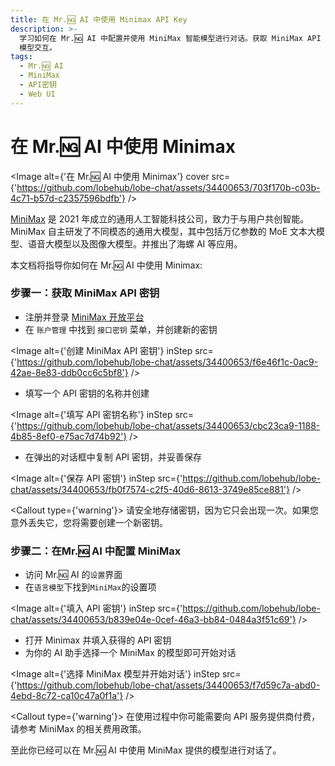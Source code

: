 ```yaml
---
title: 在 Mr.🆖 AI 中使用 Minimax API Key
description: >-
  学习如何在 Mr.🆖 AI 中配置并使用 MiniMax 智能模型进行对话。获取 MiniMax API 密钥、配置步骤详解，开始与 MiniMax
  模型交互。
tags:
  - Mr.🆖 AI
  - MiniMax
  - API密钥
  - Web UI
---
```


# 在 Mr.🆖 AI 中使用 Minimax

<Image
  alt={'在 Mr.🆖 AI 中使用 Minimax'}
  cover
  src={'https://github.com/lobehub/lobe-chat/assets/34400653/703f170b-c03b-4c71-b57d-c2357596bdfb'}
/>

[MiniMax](https://www.minimaxi.com/) 是 2021 年成立的通用人工智能科技公司，致力于与用户共创智能。MiniMax 自主研发了不同模态的通用大模型，其中包括万亿参数的 MoE 文本大模型、语音大模型以及图像大模型。并推出了海螺 AI 等应用。

本文档将指导你如何在 Mr.🆖 AI 中使用 Minimax:

<Steps>

### 步骤一：获取 MiniMax API 密钥

- 注册并登录 [MiniMax 开放平台](https://www.minimaxi.com/platform)
- 在 `账户管理` 中找到 `接口密钥` 菜单，并创建新的密钥

<Image
  alt={'创建 MiniMax API 密钥'}
  inStep
  src={'https://github.com/lobehub/lobe-chat/assets/34400653/f6e46f1c-0ac9-42ae-8e83-ddb0cc6c5bf8'}
/>

- 填写一个 API 密钥的名称并创建

<Image
  alt={'填写 API 密钥名称'}
  inStep
  src={'https://github.com/lobehub/lobe-chat/assets/34400653/cbc23ca9-1188-4b85-8ef0-e75ac7d74b92'}
/>

- 在弹出的对话框中复制 API 密钥，并妥善保存

<Image
  alt={'保存 API 密钥'}
  inStep
  src={'https://github.com/lobehub/lobe-chat/assets/34400653/fb0f7574-c2f5-40d6-8613-3749e85ce881'}
/>

<Callout type={'warning'}>
  请安全地存储密钥，因为它只会出现一次。如果您意外丢失它，您将需要创建一个新密钥。
</Callout>

### 步骤二：在Mr.🆖 AI 中配置 MiniMax

- 访问 Mr.🆖 AI 的`设置`界面
- 在`语言模型`下找到`MiniMax`的设置项

<Image
  alt={'填入 API 密钥'}
  inStep
  src={'https://github.com/lobehub/lobe-chat/assets/34400653/b839e04e-0cef-46a3-bb84-0484a3f51c69'}
/>

- 打开 Minimax 并填入获得的 API 密钥
- 为你的 AI 助手选择一个 MiniMax 的模型即可开始对话

<Image
  alt={'选择 MiniMax 模型并开始对话'}
  inStep
  src={'https://github.com/lobehub/lobe-chat/assets/34400653/f7d59c7a-abd0-4ebd-8c72-ca10c47a0f1a'}
/>

<Callout type={'warning'}>
  在使用过程中你可能需要向 API 服务提供商付费，请参考 MiniMax 的相关费用政策。
</Callout>

</Steps>

至此你已经可以在 Mr.🆖 AI 中使用 MiniMax 提供的模型进行对话了。
